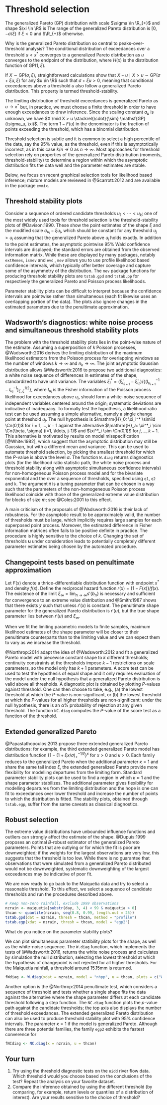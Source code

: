 # Threshold selection

The generalized Pareto (GP) distribution with scale $\sigma \in \R_{+}$ and shape $\xi \in \R$ is 
 \begin{align*}
  G(x)  = \begin{cases}
1-\left\{1+\xi \left(\frac{x}{\sigma}\right)\right\}_{+}^{-1/\xi}, &  \xi \neq 0,
\\ 1-\exp \left(-{x}{\sigma}\right),&  \xi = 0.
\end{cases}
 \end{align*}
The range of the generalized Pareto distribution is $[0, -\sigma/\xi)$ if $\xi < 0$ and $\R_{+}$ otherwise. 

Why is the generalized Pareto distribution so central to peaks-over-threshold analysis? The conditional distribution of exceedances over a threshold $u < x^*$ converges to a generalized Pareto distribution as $u$ converges to the endpoint of the distribution,
\begin{align*}
\lim_{u \to x^*} \frac{1-F(xa_u+u)}{1-F(u)} = 1-H(x),
\end{align*}
where $H(x)$ is the distribution function of $\mathsf{GP}(1, \xi)$. 

If $X \sim \mathsf{GP}(\sigma, \xi)$, straightforward calculations show that $X-u \mid X>u \sim \mathsf{GP}(\sigma + \xi u, \xi)$ for any $u \in \R$ such that $\sigma+\xi u>0$, meaning that conditional exceedances above a threshold $u$ also follow a generalized Pareto distribution. This property is termed threshold-stability. 

The limiting distribution of threshold exceedances is generalized Pareto as $u \to x^*$ but, in practice, we must choose a finite threshold in order to have enough exceedances to draw inference.  Since the scaling constant $a_u$ is unknown, we have $X \mid X > u \stackrel{\cdot}{\sim} \mathsf{GP}(\sigma_u, \xi)$. The term $1-F(u)$ in the denominator is the fraction of points exceeding the threshold, which has a binomial distribution.

Threshold selection is subtle  and it is common to select a high percentile of the data, say the 
95\% value, as the threshold, even if this is asymptotically incorrect, as in this case $k/n \nrightarrow 0$ as $n \to \infty$. Most approaches for threshold selection rely on properties of the 
generalized Pareto distribution (moments, threshold-stability) to determine a region within which the asymptotic distribution fits the data well and the parameter estimates are stable. 

Below, we focus  on recent graphical selection tools for likelihood based inference; mixture models are reviewed in @Scarrott:2012 and are available in the package `evmix`.

## Threshold stability plots

Consider a sequence of ordered candidate thresholds $u_1 < \cdots < u_k$; one of the most widely used tools for threshold selection is the threshold-stability plots of @Davison:1990. These show the point estimates of the shape $\xi$ and the modified scale $\sigma_{u_i}-\xi u_i$, which should be constant for any threshold $u_{j} >u_i$ assuming that the generalized Pareto above $u_i$ holds exactly. In addition to the point estimates, the asymptotic pointwise 95\% Wald confidence intervals are displayed; the standard errors are obtained from the observed information matrix. While these are displayed by many packages, notably `extRemes`, `ismev` and `evd` , `mev` allows you to use profile likelihood based confidence intervals, which typically offer better coverage and capture some of the asymmetry of the distribution. The `mev` package functions for producing threshold stability plots are `tstab.gpd` and `tstab.pp` for respectively the generalized Pareto and Poisson process likelihoods.

Parameter stability plots can be difficult to interpret because the confidence intervals are pointwise rather than simultaneous (each fit likewise uses an overlapping portion of the data). The plots also ignore changes in the estimated parameters due to the penultimate approximation. 

## Wadsworth's diagnostics: white noise process and simultaneous threshold stability plots

The problem with the threshold stability plots lies in the point-wise nature of the estimate. Assuming a superposition of $k$ Poisson processes, @Wadsworth:2016 derives the limiting distribution of the maximum likelihood estimators from the Poisson process for overlapping windows as the number of windows $k \to \infty$ and $n_k \to \infty$.  The joint asymptotic Gaussian distribution allows @Wadsworth:2016 to propose two additional diagnostics: a white noise sequence of differences in estimates of the shape, standardized to have unit variance. The variables $\xi^*_i=(\hat{\xi}_{u_{i+1}}-\hat{\xi}_{u_i})/\{(I^{-1}_{u_{i+1}}-I^{-1}_{u_{i}})_{\xi,\xi}^{1/2}\}$, where $I_{u_{i}}$ is the Fisher information of the Poisson process likelihood for exceedances above $u_i$, should form a white-noise sequence of independent variables centered around the origin; systematic deviations are indicative of inadequacy. To formally test the hypothesis, a likelihood ratio test can be used assuming a simple alternative, namely a single change point at threshold $u_j$. The null hypothesis is $\mathrm{H}_0: \xi_i^* \simiid \Cn(0,1)$ for $i=1, \ldots, k-1$  against the alternative  $\mathrm{H}_a: \xi^*_i \sim \Cn(\beta, \sigma) (i=1, \ldots, j-1)$ and $\xi^*_i \sim \Cn(0,1)$ for $j, \ldots, k-1$. This alternative is motivated by results on model misspecification [@White:1982], which suggest that the asymptotic distribution may still be Gaussian, but with a different mean and variance. This can be used to automate threshold selection, by picking the smallest threshold for which the $P$-value is above the level $\alpha$. The function `W.diag` returns diagnostics plots (for the likelihood ratio statistic path, the white noise process and threshold stability along with asymptotic simultaneous confidence intervals) for non-homogeneous Poisson process model and for the bivariate exponential and the  over a sequence of thresholds, specified using `q1`, `q2` and `k`. The argument `M` is a tuning parameter that can be chosen in a way such that the parameters of the non-homogeneous Poisson process likelihood coincide with those of the generalized extreme value distribution for blocks of size $m$; see @Coles:2001 to this effect. 

A main criticism of the proposals of @Wadsworth:2016 is their lack of robustness. For the asymptotic result to be approximately valid,  the number of thresholds must be large, which implicitly requires large samples for each superposed point process. Moreover, the estimated difference in Fisher information matrices often fails to be positive definite in practice. The procedure is highly sensitive to the choice of $k$. Changing the set of thresholds $\boldsymbol{u}$ under consideration leads to potentially completely different parameter estimates being chosen by the automated procedure.  


## Changepoint tests based on penultimate approximation

Let $F(x)$ denote a thrice-differentiable distribution function with endpoint $x^*$ and density $f(x)$. Define the reciprocal hazard function  $r(x) = \{1-F(x)\}/f(x)$. 
The existence of the limit $\xi_{\infty} = \lim_{n \to \infty} s'\{b_n\}$ is  necessary and sufficient for convergence to an extreme value distribution and @Smith:1987 shows that there exists $y$ such that
\begin{align*}
 \frac{1-F\{u+xr(u)\}}{1-F(u)} = \left\{1+xr'(y)\right\}_{+}^{-1/r'(y)}, \qquad u < y < u+xr(u),
\end{align*}
unless $r'(x)$ is constant. The penultimate shape parameter for the generalized Pareto distribution is $r'(u)$, but the true shape parameter lies between $r'(u)$ and $\xi_{\infty}$.

When we fit the limiting parametric models to finite samples, maximum likelihood estimates of the shape parameter will be closer to their penultimate counterparts than to the limiting value and we can expect them to vary as we increase the threshold.

@Northrop:2014 adapt the idea of @Wadsworth:2012 and fit a generalized Pareto model with piecewise constant shape to $k$ different thresholds; continuity constraints at the thresholds impose $k-1$ restrictions on scale parameters, so  the model only has $k+1$ parameters. A score test can be used to test the hypothesis of equal shape and it only requires evaluation of the model under the null hypothesis that a generalized Pareto distribution is valid above all thresholds. A diagnostic plot is obtained by plotting $P$-values against threshold. One can then choose to take, e.g., (a) the lowest threshold at which the $P$-value is non-significant, or (b) the lowest threshold at which the $P$-values for all higher thresholds are non-significant: under the null hypothesis, there is an $\alpha\%$ probability of rejection at any given threshold. The function `NC.diag` computes the $P$-value of the score test as a function of the threshold.


## Extended generalized Pareto

@Papastathopoulos:2013 propose three extended generalized Pareto distributions: for example, the third extended generalized Pareto model has distribution function $\{1-(1+\xi x/\sigma)^{-1/\xi}_{+}\}^{\kappa}$ for $x >0$ and $\kappa > 0$. Each family reduces to the generalized Pareto when the additional parameter $\kappa=1$ and share the same tail index $\xi$, the extended generalized Pareto provide more flexibility for modelling departures from the limiting form. Standard parameter stability plots  can be used to find a region in which $\kappa \approx 1$ and the shape parameter stabilizes. The additional parameter gives flexibility for modelling departures from the limiting distribution and the hope is one can fit to exceedances over lower threshold and increase the number of points to which the distribution is fitted. The stability plots, obtained through `tstab.egp`, suffer from the same caveats as classical diagnostics.

## Robust selection 

The extreme value distributions have unbounded influence functions and outliers can strongly affect the estimate of the shape. @Dupuis:1999 proposes an optimal $B$-robust estimator of the generalized Pareto parameters. Points that are outlying or for which the fit is poor are downweighted; if the weights for the largest observations are very low, this suggests that the threshold is too low. While there is no guarantee that observations that were simulated from a generalized Pareto distributed would not be downweighted, systematic downweighting of the largest exceedances may be indicative of poor fit. 


We are now ready to go back to the Maiquetia data and try to select a reasonable threshold. To this effect, we select a sequence of candidate thresholds and run the procedures described above. 

```r
# Keep non-zero rainfall, exclude 1999 observations
nzrain <- maiquetia[substr(day, 3, 4) < 99 & maiquetia > 0]
thcan <- quantile(nzrain, seq(0.8, 0.99, length.out = 25))
tstab.gpd(dat = nzrain, thresh = thcan, method = "profile")
tstab.egp(xdat = nzrain, thresh = thcan, model = "egp2")
```

What do you notice on the parameter stability plots? 

We can plot simultaneous parameter statibility plots for the shape, as well as the white-noise sequence. The `W.diag` function, which implements the tests of @Wadsworth:2016, returns the white noise process and calculates by simulation the null distribution, selecting the lowest threshold at which the hypothesis of changepoint is not rejected for all higher thresholds. For the Maiquetia rainfall, a threshold around 15.15mm is returned.

```r
fWdiag <- W.diag(xdat = nzrain, model = "nhpp", u = thcan, plots = c("WN", "PS"))
```

Another option is the @Northrop:2014 penultimate test, which considers a sequence of threshold and tests whether a single shape fits the data against the alternative where the shape parameter differs at each candidate threshold following a step function. The `NC.diag` function plots the $p$-value path against the candidate thresholds; the top axis also displays the number of threshold exceedances. The extended generalized Pareto distribution can also be used to produce threshold stability plot with 95% confidence intervals. The parameter $\kappa=1$ if the model is generalized Pareto. Although there are three potential families, the family `egp2` exhibits the fastest converence for

```r
fNCdiag <- NC.diag(x = nzrain, u = thcan)
```

## Your turn

1. Try using the threshold diagnostic tests on the `nidd` river flow data. Which threshold would you choose based on the conclusions of the test? Repeat the analysis on your favorite dataset. 
2. Compare the inference obtained by using the different threshold (by comparing, for example, return levels or quantiles of a distribution of interest). Are your results sensitive to the choice of threshold?
